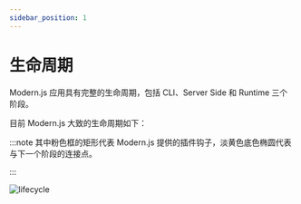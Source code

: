 ```yaml
---
sidebar_position: 1
---
```


# 生命周期

Modern.js 应用具有完整的生命周期，包括 CLI、Server Side 和 Runtime 三个阶段。

目前 Modern.js 大致的生命周期如下：

:::note
其中粉色框的矩形代表 Modern.js 提供的插件钩子，淡黄色底色椭圆代表与下一个阶段的连接点。

:::

![lifecycle](https://lf3-static.bytednsdoc.com/obj/eden-cn/nuvjhpqnuvr/modern-website/life-cycle.svg)
